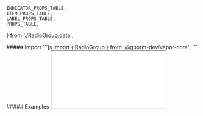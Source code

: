 
    INDICATOR_PROPS_TABLE,
    ITEM_PROPS_TABLE,
    LABEL_PROPS_TABLE,
    PROPS_TABLE,
} from './RadioGroup.data';

<MdxLayout>
    <MdxContent>
         ##### Import
        <CodeBlock>
            ```js
            import { RadioGroup } from '@goorm-dev/vapor-core';
            ```
        </CodeBlock>
    </MdxContent>
    <MdxContent>
        ##### Examples
        <Iframe
            title='RadioGroup Example'
            src='/iframe/vapor-core/radio-group'
        />   
    </MdxContent>
    <MdxContent>
        ##### RadioGroup Props
        
        <PropTable props={PROPS_TABLE} target={ RadioGroup } />

        ##### RadioGroup.Item Props

        <PropTable props={ITEM_PROPS_TABLE} target={ RadioGroup.Item } />

        ##### RadioGroup.Indicator Props

        <PropTable props={INDICATOR_PROPS_TABLE} target={ RadioGroup.Indicator } />

        ##### RadioGroup.Label Props

        <PropTable props={LABEL_PROPS_TABLE} target={ RadioGroup.Label } />
    </MdxContent>

</MdxLayout>
